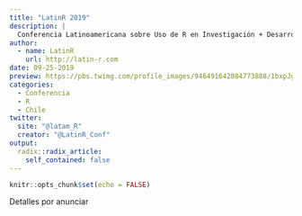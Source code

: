```yaml
---
title: "LatinR 2019"
description: |
  Conferencia Latinoamericana sobre Uso de R en Investigación + Desarrollo 25 al 27 de septiembre 2019 
author:
  - name: LatinR
    url: http://latin-r.com
date: 09-25-2019
preview: https://pbs.twimg.com/profile_images/946491642084773888/1bxpJg-v_400x400.jpg
categories: 
  - Conferencia
  - R
  - Chile
twitter:
  site: "@latam_R"
  creator: "@LatinR_Conf"
output:
  radix::radix_article:
    self_contained: false
---
```


```r
knitr::opts_chunk$set(echo = FALSE)
```

Detalles por anunciar

